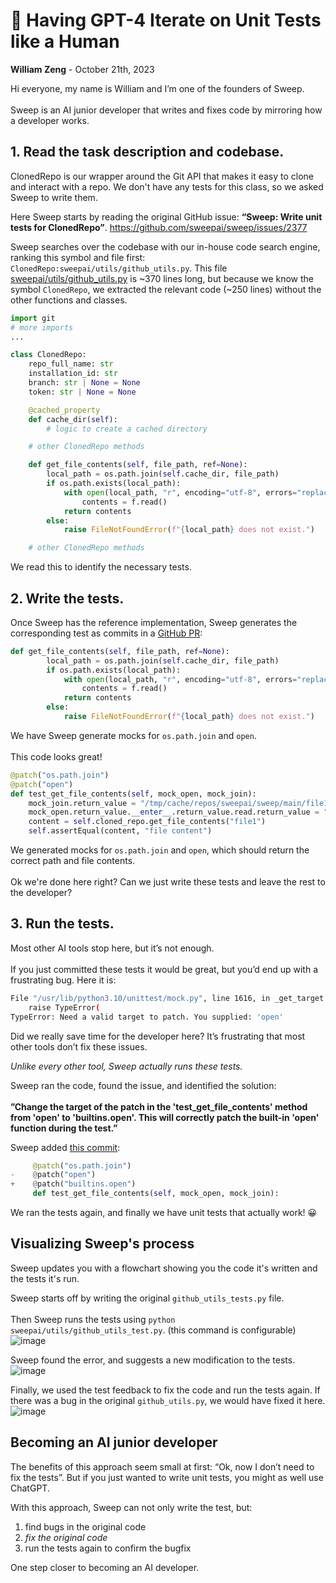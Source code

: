 # 🧪 Having GPT-4 Iterate on Unit Tests like a Human
**William Zeng** - October 21th, 2023

Hi everyone, my name is William and I’m one of the founders of Sweep. <br></br>
Sweep is an AI junior developer that writes and fixes code by mirroring how a developer works.

## 1. **Read the task description and codebase.**

ClonedRepo is our wrapper around the Git API that makes it easy to clone and interact with a repo.
We don't have any tests for this class, so we asked Sweep to write them.

Here Sweep starts by reading the original GitHub issue: **“Sweep: Write unit tests for ClonedRepo”**. https://github.com/sweepai/sweep/issues/2377

Sweep searches over the codebase with our in-house code search engine, ranking this symbol and file first: `ClonedRepo:sweepai/utils/github_utils.py`. 
This file [sweepai/utils/github_utils.py](https://github.com/sweepai/sweep/blob/main/sweepai/utils/github_utils.py) is ~370 lines long, but because we know the symbol `ClonedRepo`, we extracted the relevant code (~250 lines) without the other functions and classes.

```python
import git
# more imports
...

class ClonedRepo:
    repo_full_name: str
    installation_id: str
    branch: str | None = None
    token: str | None = None

    @cached_property
    def cache_dir(self):
        # logic to create a cached directory

    # other ClonedRepo methods

    def get_file_contents(self, file_path, ref=None):
        local_path = os.path.join(self.cache_dir, file_path)
        if os.path.exists(local_path):
            with open(local_path, "r", encoding="utf-8", errors="replace") as f:
                contents = f.read()
            return contents
        else:
            raise FileNotFoundError(f"{local_path} does not exist.")

    # other ClonedRepo methods
```

We read this to identify the necessary tests.

## 2. **Write the tests.**

Once Sweep has the reference implementation, Sweep generates the corresponding test as commits in a [GitHub PR](https://github.com/sweepai/sweep/pull/2378):

```python
def get_file_contents(self, file_path, ref=None):
        local_path = os.path.join(self.cache_dir, file_path)
        if os.path.exists(local_path):
            with open(local_path, "r", encoding="utf-8", errors="replace") as f:
                contents = f.read()
            return contents
        else:
            raise FileNotFoundError(f"{local_path} does not exist.")
```

We have Sweep generate mocks for `os.path.join` and `open`. <br></br>
This code looks great!

```python
@patch("os.path.join")
@patch("open")
def test_get_file_contents(self, mock_open, mock_join):
	mock_join.return_value = "/tmp/cache/repos/sweepai/sweep/main/file1"
	mock_open.return_value.__enter__.return_value.read.return_value = "file content"
	content = self.cloned_repo.get_file_contents("file1")
	self.assertEqual(content, "file content")
```

We generated mocks for `os.path.join` and `open`, which should return the correct path and file contents. <br></br>
Ok we're done here right? Can we just write these tests and leave the rest to the developer?

## 3. **Run the tests.**

Most other AI tools stop here, but it’s not enough. <br></br>
If you just committed these tests it would be great, but you’d end up with a frustrating bug. Here it is:

```bash
File "/usr/lib/python3.10/unittest/mock.py", line 1616, in _get_target
    raise TypeError(
TypeError: Need a valid target to patch. You supplied: 'open'
```

Did we really save time for the developer here? It’s frustrating that most other tools don’t fix these issues.

*Unlike every other tool, Sweep actually runs these tests.*

Sweep ran the code, found the issue, and identified the solution: <br></br>
**”Change the target of the patch in the 'test_get_file_contents' method from 'open' to 'builtins.open'. This will correctly patch the built-in 'open' function during the test.”**

Sweep added [this commit](https://github.com/sweepai/sweep/pull/2378/commits/0ded79eab77ca3e511257ff0bf3874893b038e9e):

```python
     @patch("os.path.join")
-    @patch("open")
+    @patch("builtins.open")
     def test_get_file_contents(self, mock_open, mock_join):
```
We ran the tests again, and finally we have unit tests that actually work! 😀

## Visualizing Sweep's process

Sweep updates you with a flowchart showing you the code it's written and the tests it's run.

Sweep starts off by writing the original `github_utils_tests.py` file. <br></br>
Then Sweep runs the tests using `python sweepai/utils/github_utils_test.py`. (this command is configurable)
![image](/flowchart/flowchart_2.png)
    
Sweep found the error, and suggests a new modification to the tests.
![image](/flowchart/flowchart_3.png)

Finally, we used the test feedback to fix the code and run the tests again. If there was a bug in the original `github_utils.py`, we would have fixed it here.
![image](/flowchart/flowchart_4.png)

## Becoming an AI junior developer

The benefits of this approach seem small at first: “Ok, now I don’t need to fix the tests”.
But if you just wanted to write unit tests, you might as well use ChatGPT.

With this approach, Sweep can not only write the test, but: 

1. find bugs in the original code
2. *fix the original code*
3. run the tests again to confirm the bugfix

One step closer to becoming an AI developer.
